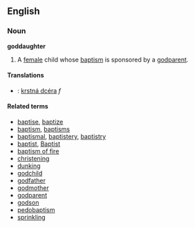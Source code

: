 ==English==
===Noun===
'''goddaughter'''
{{wikipediapar|godparent}}
#A [[female]] child whose [[baptism]] is sponsored by a [[godparent]].

====Translations====
*{{sk}}: [[krstná dcéra]] ''f''

====Related terms====
*[[baptise]], [[baptize]]
*[[baptism]], [[baptisms]]
*[[baptismal]], [[baptistery]], [[baptistry]]
*[[baptist]], [[Baptist]]
*[[baptism of fire]]
*[[christening]]
*[[dunking]]
*[[godchild]]
*[[godfather]]
*[[godmother]]
*[[godparent]]
*[[godson]]
*[[pedobaptism]]
*[[sprinkling]]